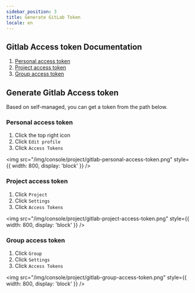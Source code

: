 ```yaml
---
sidebar_position: 3
title: Generate GitLab Token
locale: en
---
```


## Gitlab Access token Documentation

1. [Personal access token](https://docs.gitlab.com/ee/user/profile/personal_access_tokens.html)
2. [Project access token](https://docs.gitlab.com/ee/user/project/settings/project_access_tokens.html)
3. [Group access token](https://docs.gitlab.com/ee/user/group/settings/group_access_tokens.html)

## Generate Gitlab Access token

Based on self-managed, you can get a token from the path below.

### Personal access token

1. Click the top right icon
2. Click `Edit profile`
3. Click `Access Tokens`

<img
  src="/img/console/project/gitlab-personal-access-token.png"
  style={{ width: 800, display: 'block' }}
/>

### Project access token

1. Click `Project`
2. Click `Settings`
3. Click `Access Tokens`

<img
  src="/img/console/project/gitlab-project-access-token.png"
  style={{ width: 800, display: 'block' }}
/>

### Group access token

1. Click `Group`
2. Click `Settings`
3. Click `Access Tokens`

<img
  src="/img/console/project/gitlab-group-access-token.png"
  style={{ width: 800, display: 'block' }}
/>
